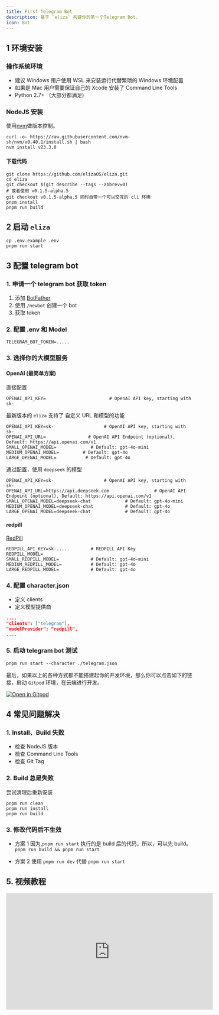 ```yaml
---
title: First Telegram Bot
description: 基于 `eliza` 构建你的第一个Telegram Bot.
icon: Bot
---
```


## 1 环境安装

### 操作系统环境

- 建议 Windows 用户使用 WSL 来安装运行代替繁琐的 Windows 环境配置
- 如果是 Mac 用户需要保证自己的 Xcode 安装了 Command Line Tools
- Python 2.7+ （大部分都满足)

### NodeJS 安装

使用[nvm](https://github.com/nvm-sh/nvm/blob/master/README.md#install--update-script)做版本控制。

```shell
curl -o- https://raw.githubusercontent.com/nvm-sh/nvm/v0.40.1/install.sh | bash
nvm install v23.3.0
```

#### 下载代码

```shell
git clone https://github.com/elizaOS/eliza.git
cd eliza
git checkout $(git describe --tags --abbrev=0)
# 或者使用 v0.1.5-alpha.5
git checkout v0.1.5-alpha.5 同时自带一个可以交互的 cli 环境
pnpm install
pnpm run build
```

## 2 启动 `eliza`

```shell
cp .env.example .env
pnpm run start
```

## 3 配置 telegram bot

### 1. 申请一个 telegram bot 获取 token

1. 添加 [BotFather](https://t.me/botfather)
2. 使用 `/newbot` 创建一个 bot
3. 获取 token

### 2. 配置 .env 和 Model

```shell
TELEGRAM_BOT_TOKEN=.....
```

### 3. 选择你的大模型服务

#### OpenAI (最简单方案)

直接配置

```shell
OPENAI_API_KEY=                        # OpenAI API key, starting with sk-
```

最新版本的 `eliza` 支持了 自定义 URL 和模型的功能

```shell
OPENAI_API_KEY=sk-                   # OpenAI API key, starting with sk-
OPENAI_API_URL=                # OpenAI API Endpoint (optional), Default: https://api.openai.com/v1
SMALL_OPENAI_MODEL=             # Default: gpt-4o-mini
MEDIUM_OPENAI_MODEL=         # Default: gpt-4o
LARGE_OPENAI_MODEL=           # Default: gpt-4o
```

通过配置，使用 `deepseek` 的模型

```shell
OPENAI_API_KEY=sk-                   # OpenAI API key, starting with sk-
OPENAI_API_URL=https://api.deepseek.com                 # OpenAI API Endpoint (optional), Default: https://api.openai.com/v1
SMALL_OPENAI_MODEL=deepseek-chat             # Default: gpt-4o-mini
MEDIUM_OPENAI_MODEL=deepseek-chat            # Default: gpt-4o
LARGE_OPENAI_MODEL=deepseek-chat             # Default: gpt-4o
```

#### redpill

[RedPill](https://red-pill.ai/)

```shell
REDPILL_API_KEY=sk-.....        # REDPILL API Key
REDPILL_MODEL=
SMALL_REDPILL_MODEL=            # Default: gpt-4o-mini
MEDIUM_REDPILL_MODEL=           # Default: gpt-4o
LARGE_REDPILL_MODEL=            # Default: gpt-4o
```

### 4. 配置 character.json

- 定义 clients
- 定义模型提供商

```json
....
"clients": ["telegram"],
"modelProvider": "redpill",
....
```

### 5. 启动 telegram bot 测试

```shell
pnpm run start --character ./telegram.json
```

最后，如果以上的各种方式都不能搭建起你的开发环境，那么你可以点击如下的链接，启动 `Gitpod` 环境，在云端进行开发。

[![Open in Gitpod](https://gitpod.io/button/open-in-gitpod.svg)](https://gitpod.io/#https://github.com/elizaos/eliza/tree/main)

## 4 常见问题解决

### 1. **Install、Build 失败**

- 检查 NodeJS 版本
- 检查 Command Line Tools
- 检查 Git Tag

### 2. **Build 总是失败**

尝试清理后重新安装

```shell
pnpm run clean
pnpm run install
pnpm run build
```

### 3. **修改代码后不生效**

- 方案 1
  因为,`pnpm run start` 执行的是 build 后的代码，所以，可以先 build。
  `pnpm run build && pnpm run start`

- 方案 2
  使用 `pnpm run dev` 代替 `pnpm run start`

## 5. 视频教程

<iframe
  width="560"
  height="315"
  src="https://www.youtube.com/embed/YRJFj6ku63E?si=nipEUzOvkbD4xCsB"
  title="YouTube video player"
  frameBorder="0"
  allow="accelerometer; autoplay; clipboard-write; encrypted-media; gyroscope; picture-in-picture; web-share"
  referrerPolicy="strict-origin-when-cross-origin"
  allowFullScreen
></iframe>

